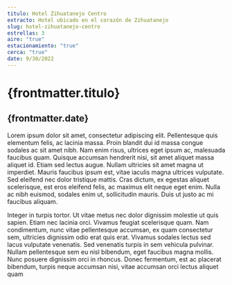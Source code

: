 ```yaml
---
titulo: Hotel Zihuatanejo Centro
extracto: Hotel ubicado en el corazón de Zihuatanejo
slug: hotel-zihuatanejo-centro
estrellas: 3
aire: "true"
estacionamiento: "true"
cerca: "true"
date: 9/30/2022
---
```


# {frontmatter.titulo}
## {frontmatter.date}
Lorem ipsum dolor sit amet, consectetur adipiscing elit. Pellentesque quis elementum felis, ac lacinia massa. Proin blandit dui id massa congue sodales ac sit amet nibh. Nam enim risus, ultrices eget ipsum ac, malesuada faucibus quam. Quisque accumsan hendrerit nisi, sit amet aliquet massa aliquet id. Etiam sed lectus augue. Nullam ultricies sit amet magna ut imperdiet. Mauris faucibus ipsum est, vitae iaculis magna ultrices vulputate. Sed eleifend nec dolor tristique mattis. Cras dictum, ex egestas aliquet scelerisque, est eros eleifend felis, ac maximus elit neque eget enim. Nulla ac nibh euismod, sodales enim ut, sollicitudin mauris. Duis ut justo ac mi faucibus aliquam.

Integer in turpis tortor. Ut vitae metus nec dolor dignissim molestie ut quis sapien. Etiam nec lacinia orci. Vivamus feugiat scelerisque quam. Nam condimentum, nunc vitae pellentesque accumsan, ex quam consectetur sem, ultricies dignissim odio erat quis erat. Vivamus sodales lectus sed lacus vulputate venenatis. Sed venenatis turpis in sem vehicula pulvinar. Nullam pellentesque sem eu nisl bibendum, eget faucibus magna mollis. Nunc posuere dignissim orci in rhoncus. Donec fermentum, est ac placerat bibendum, turpis neque accumsan nisi, vitae accumsan orci lectus aliquet quam
